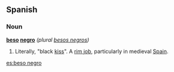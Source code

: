 ==Spanish==
===Noun===
'''[[beso]] [[negro]]''' ''(plural [[besos negros]])''

# Literally, "black [[kiss]]". A [[rim job]], particularly in medieval [[Spain]].

{{rfv}}

[[es:beso negro]]